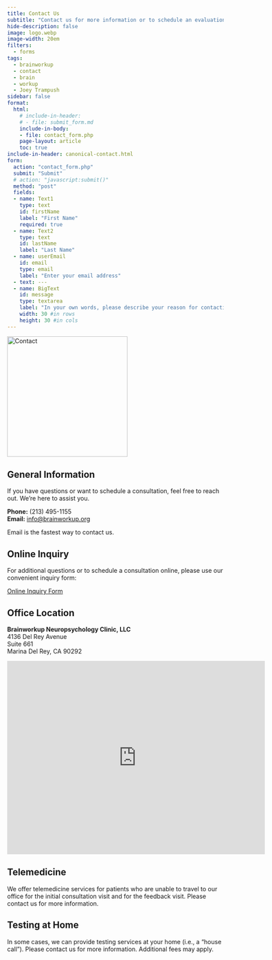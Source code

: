 ```yaml
---
title: Contact Us
subtitle: "Contact us for more information or to schedule an evaluation. We're here to help."
hide-description: false
image: logo.webp
image-width: 20em
filters:
  - forms
tags:
  - brainworkup 
  - contact
  - brain
  - workup
  - Joey Trampush
sidebar: false
format: 
  html:
    # include-in-header: 
    # - file: submit_form.md
    include-in-body: 
    - file: contact_form.php
    page-layout: article
    toc: true
include-in-header: canonical-contact.html
form:
  action: "contact_form.php"
  submit: "Submit"
  # action: "javascript:submit()"
  method: "post"
  fields:
  - name: Text1
    type: text
    id: firstName
    label: "First Name"
    required: true
  - name: Text2
    type: text
    id: lastName
    label: "Last Name"
  - name: userEmail
    id: email
    type: email
    label: "Enter your email address"
  - text: ---
  - name: BigText
    id: message
    type: textarea
    label: "In your own words, please describe your reason for contacting us."
    width: 30 #in rows
    height: 30 #in cols
---
```


![](logo.webp "Contact"){width=20em fig-alt="A brainworkup logo."}

## General Information

If you have questions or want to schedule a consultation, feel free to reach out. We're here to assist you.

**Phone:** (213) 495-1155\
**Email:** [info@brainworkup.org](mailto:info@brainworkup.org)

::: {.callout-note}
Email is the fastest way to contact us.
:::

## Online Inquiry

For additional questions or to schedule a consultation online, please use our convenient inquiry form:

[Online Inquiry Form](https://forms.gle/UNx9qUcihytE63qt5)

## Office Location

**Brainworkup Neuropsychology Clinic, LLC**\
4136 Del Rey Avenue\
Suite 661\
Marina Del Rey, CA 90292\

<iframe src="https://www.google.com/maps/embed?pb=!1m18!1m12!1m3!1d3305.507752037753!2d-118.44124318478369!3d33.98028588062893!2m3!1f0!2f0!3f0!3m2!1i1024!2i768!4f13.1!3m3!1m2!1s0x80c2ba3713c9d4c7%3A0x7e2b1a2e5f23d79c!2s4136%20Del%20Rey%20Ave%2C%20Marina%20Del%20Rey%2C%20CA%2090292%2C%20USA!5e0!3m2!1sen!2s!4v1662032749326!5m2!1sen!2s" width="600" height="450" style="border:0;" allowfullscreen="" loading="lazy"></iframe>

## Telemedicine

We offer telemedicine services for patients who are unable to travel to our
office for the initial consultation visit and for the feedback visit. Please contact us for more information.

## Testing at Home

In some cases, we can provide testing services at your home (i.e., a "house
call"). Please contact us for more information. Additional fees may apply.

<!-- ## Form

{{< form >}} -->

<!-- #### Form submission

<form name="contact" netlify>
  <p>
    <label>Name <input type="text" name="name" /></label>
  </p>
  <p>
    <label>Email <input type="email" name="email" /></label>
  </p>
  <p>
    <button type="submit">Send</button>
  </p>
</form> -->


<!-- ## PHP

```{=html}
<body>

<form action="welcome_get.php" method="get">
Name: <input type="text" name="name"><br>
E-mail: <input type="text" name="email"><br>
<input type="submit">
</form>

</body>
``` -->
